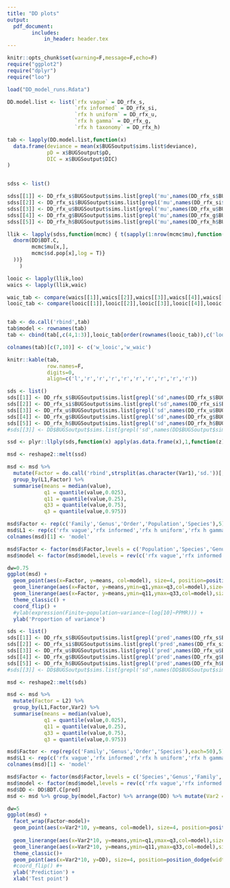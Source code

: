 ```yaml
---
title: "DD plots"
output:
  pdf_document:
        includes:
            in_header: header.tex 
---
```


```r

knitr::opts_chunk$set(warning=F,message=F,echo=F)
require("ggplot2")
require("dplyr")
require("loo")
```

```r

load("DD_model_runs.Rdata")

DD.model.list <- list(`rfx vague` = DD_rfx_s,
                      `rfx informed` = DD_rfx_si,
                      `rfx h uniform` = DD_rfx_u,
                      `rfx h gamma` = DD_rfx_g,
                      `rfx h taxonomy` = DD_rfx_h)

tab <- lapply(DD.model.list,function(x)
  data.frame(deviance = mean(x$BUGSoutput$sims.list$deviance),
             pD = x$BUGSoutput$pD,
             DIC = x$BUGSoutput$DIC)
)


sdss <- list()

sdss[[1]] <- DD_rfx_s$BUGSoutput$sims.list[grepl('mu',names(DD_rfx_s$BUGSoutput$sims.list)) | grepl('sd.pop',names(DD_rfx_s$BUGSoutput$sims.list))]
sdss[[2]] <- DD_rfx_si$BUGSoutput$sims.list[grepl('mu',names(DD_rfx_si$BUGSoutput$sims.list)) | grepl('sd.pop',names(DD_rfx_si$BUGSoutput$sims.list))]
sdss[[3]] <- DD_rfx_u$BUGSoutput$sims.list[grepl('mu',names(DD_rfx_u$BUGSoutput$sims.list)) | grepl('sd.pop',names(DD_rfx_u$BUGSoutput$sims.list))]
sdss[[4]] <- DD_rfx_g$BUGSoutput$sims.list[grepl('mu',names(DD_rfx_g$BUGSoutput$sims.list)) | grepl('sd.pop',names(DD_rfx_g$BUGSoutput$sims.list))]
sdss[[5]] <- DD_rfx_h$BUGSoutput$sims.list[grepl('mu',names(DD_rfx_h$BUGSoutput$sims.list)) | grepl('sd.pop',names(DD_rfx_h$BUGSoutput$sims.list))]

llik <- lapply(sdss,function(mcmc) { t(sapply(1:nrow(mcmc$mu),function(x) { 
  dnorm(DD$BDT.C,
        mcmc$mu[x,],
        mcmc$sd.pop[x],log = T)}
  ))}
    )

looic <- lapply(llik,loo)
waics <- lapply(llik,waic)

waic_tab <- compare(waics[[1]],waics[[2]],waics[[3]],waics[[4]],waics[[5]])
looic_tab <- compare(looic[[1]],looic[[2]],looic[[3]],looic[[4]],looic[[5]])


tab <- do.call('rbind',tab)
tab$model <- rownames(tab)
tab <- cbind(tab[,c(4,1:3)],looic_tab[order(rownames(looic_tab)),c('looic','se_looic','weights')],waic_tab[order(rownames(waic_tab)),c('waic','se_waic','weights')])

colnames(tab)[c(7,10)] <- c('w_looic','w_waic')

knitr::kable(tab,
             row.names=F,
             digits=0,
             align=c('l','r','r','r','r','r','r','r','r','r')) 

```

```r


sds <- list()
sds[[1]] <- DD_rfx_s$BUGSoutput$sims.list[grepl('sd',names(DD_rfx_s$BUGSoutput$sims.list))]
sds[[2]] <- DD_rfx_si$BUGSoutput$sims.list[grepl('sd',names(DD_rfx_si$BUGSoutput$sims.list))]
sds[[3]] <- DD_rfx_u$BUGSoutput$sims.list[grepl('sd',names(DD_rfx_u$BUGSoutput$sims.list))]
sds[[4]] <- DD_rfx_g$BUGSoutput$sims.list[grepl('sd',names(DD_rfx_g$BUGSoutput$sims.list))]
sds[[5]] <- DD_rfx_h$BUGSoutput$sims.list[grepl('sd',names(DD_rfx_h$BUGSoutput$sims.list)) & !grepl('sigma',names(DD_rfx_h$BUGSoutput$sims.list))]
#sds[[3]] <- DD$BUGSoutput$sims.list[grepl('sd',names(DD$BUGSoutput$sims.list))]

ssd <- plyr::llply(sds,function(x) apply(as.data.frame(x),1,function(z) z/sum(z)))

msd <- reshape2::melt(ssd)

msd <- msd %>% 
  mutate(Factor = do.call('rbind',strsplit(as.character(Var1),'sd.'))[,2]) %>%
  group_by(L1,Factor) %>%
  summarise(means = median(value),
            q1 = quantile(value,0.025),
            q11 = quantile(value,0.25),
            q33 = quantile(value,0.75),
            q3 = quantile(value,0.975))

msd$Factor <- rep(c('Family','Genus','Order','Population','Species'),5)
msd$L1 <- rep(c('rfx vague','rfx informed','rfx h uniform','rfx h gamma','rfx h taxonomy'),each=5)
colnames(msd)[1] <- 'model'

msd$Factor <- factor(msd$Factor,levels = c('Population','Species','Genus','Family','Order'))
msd$model <- factor(msd$model,levels = rev(c('rfx vague','rfx informed','rfx h uniform','rfx h gamma','rfx h taxonomy')))

dw=0.75
ggplot(msd) + 
  geom_point(aes(x=Factor, y=means, col=model), size=4, position=position_dodge(width=dw)) + 
  geom_linerange(aes(x=Factor, y=means,ymin=q1,ymax=q3,col=model),size=1,position=position_dodge(width=dw)) + 
  geom_linerange(aes(x=Factor, y=means,ymin=q11,ymax=q33,col=model),size=2,position=position_dodge(width=dw)) + 
  theme_classic() + 
  coord_flip() + 
  #ylab(expression(Finite~population~variance~(log[10]~PPMR))) + 
  ylab('Proportion of variance')

```

```r

sds <- list()
sds[[1]] <- DD_rfx_s$BUGSoutput$sims.list[grepl('pred',names(DD_rfx_s$BUGSoutput$sims.list))]
sds[[2]] <- DD_rfx_si$BUGSoutput$sims.list[grepl('pred',names(DD_rfx_si$BUGSoutput$sims.list))]
sds[[3]] <- DD_rfx_u$BUGSoutput$sims.list[grepl('pred',names(DD_rfx_u$BUGSoutput$sims.list))]
sds[[4]] <- DD_rfx_g$BUGSoutput$sims.list[grepl('pred',names(DD_rfx_g$BUGSoutput$sims.list))]
sds[[5]] <- DD_rfx_h$BUGSoutput$sims.list[grepl('pred',names(DD_rfx_h$BUGSoutput$sims.list))]
#sds[[3]] <- DD$BUGSoutput$sims.list[grepl('sd',names(DD$BUGSoutput$sims.list))]

msd <- reshape2::melt(sds)

msd <- msd %>% 
  mutate(Factor = L2) %>%
  group_by(L1,Factor,Var2) %>%
  summarise(means = median(value),
            q1 = quantile(value,0.025),
            q11 = quantile(value,0.25),
            q33 = quantile(value,0.75),
            q3 = quantile(value,0.975))

msd$Factor <- rep(rep(c('Family','Genus','Order','Species'),each=50),5)
msd$L1 <- rep(c('rfx vague','rfx informed','rfx h uniform','rfx h gamma','rfx h taxonomy'),each=200)
colnames(msd)[1] <- 'model'

msd$Factor <- factor(msd$Factor,levels = c('Species','Genus','Family','Order'))
msd$model <- factor(msd$model,levels = rev(c('rfx vague','rfx informed','rfx h uniform','rfx h gamma','rfx h taxonomy')))
msd$DD <- DD$BDT.C[pred]
msd <- msd %>% group_by(model,Factor) %>% arrange(DD) %>% mutate(Var2 = 1:n())

```
\newpage
\blandscape
```r

dw=5
ggplot(msd) + 
  facet_wrap(Factor~model)+
  geom_point(aes(x=Var2*10, y=means, col=model), size=4, position=position_dodge(width=dw)) + 
  
  geom_linerange(aes(x=Var2*10, y=means,ymin=q1,ymax=q3,col=model),size=1, position=position_dodge(width=dw)) + 
  geom_linerange(aes(x=Var2*10, y=means,ymin=q11,ymax=q33,col=model),size=2, position=position_dodge(width=dw)) + 
  theme_classic()+
  geom_point(aes(x=Var2*10, y=DD), size=4, position=position_dodge(width=dw)) +
  #coord_flip() #+ 
  ylab('Prediction') + 
  xlab('Test point')

```
\elandscape